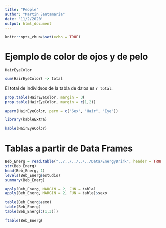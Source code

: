 ```yaml
---
title: "People"
author: "Martin Santamaria"
date: "11/2/2020"
output: html_document
---
```


```r
knitr::opts_chunk$set(echo = TRUE)
```

# Ejemplo de color de ojos y de pelo

```r
HairEyeColor

sum(HairEyeColor) -> total
```

El total de individuos de la tabla de datos es `r total`.

```r
prop.table(HairEyeColor, margin = 3)
prop.table(HairEyeColor, margin = c(1,2))
```

```r
aperm(HairEyeColor, perm = c("Sex", "Hair", "Eye"))
```

```r
library(kableExtra)

kable(HairEyeColor)
```

# Tablas a partir de Data Frames

```r
Beb_Energ = read.table("../../../../../Data/EnergyDrink", header = TRUE)
str(Beb_Energ)
head(Beb_Energ, 4)
levels(Beb_Energ$estudio)
summary(Beb_Energ)
```

```r
apply(Beb_Energ, MARGIN = 2, FUN = table)
apply(Beb_Energ, MARGIN = 2, FUN = table)$sexo

table(Beb_Energ$sexo)
table(Beb_Energ)
table(Beb_Energ[c(1,3)])

ftable(Beb_Energ)
```



